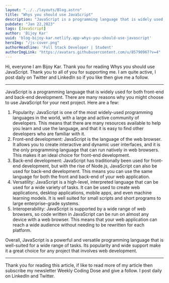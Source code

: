 ```yaml
---
layout: "../../layouts/Blog.astro"
title: "Whys you should use JavaScript"
description: "JavaScript is a programming language that is widely used throughout the world. JavaScript is a powerful and versatile programming language that is well-suited for a wide range of tasks. "
pubdate: "Jan 22,2023"
tags: [JavaScript]
author: 'Bijoy Kar'
uuid: 'blog-bijoy-kar.netlify.app-whys-you-should-use-javascript'
heroImg: "/js-cover.png"
authorHeadline: 'Full Stack Developer | Student'
authorImgLink: "https://avatars.githubusercontent.com/u/85790967?v=4"
---
```


Hi, everyone I am Bijoy Kar. Thank you for reading Whys you should use JavaScript. Thank you to all of you for supporting me. I am quite active, I post daily on Twitter and LinkedIn so if you like then give me a follow.


---

JavaScript is a programming language that is widely used for both front-end and back-end development. There are many reasons why you might choose to use JavaScript for your next project. Here are a few:

1.  Popularity: JavaScript is one of the most widely-used programming languages in the world, with a large and active community of developers. This means that there are many resources available to help you learn and use the language, and that it is easy to find other developers who are familiar with it.
2.  Front-end development: JavaScript is the language of the web browser. It allows you to create interactive and dynamic user interfaces, and it is the only programming language that can run natively in web browsers. This makes it an ideal choice for front-end development.
3.  Back-end development: JavaScript has traditionally been used for front-end development, but with the rise of Node.js, JavaScript can also be used for back-end development. This means you can use the same language for both the front and back-end of your web application.
4.  Versatility: JavaScript is a high-level, interpreted language that can be used for a wide variety of tasks. It can be used to create web applications, desktop applications, mobile apps, and even machine learning models. It is well suited for small scripts and short programs to large enterprise-grade systems.
5.  Interoperability: JavaScript is supported by a wide range of web browsers, so code written in JavaScript can be run on almost any device with a web browser. This means that your web application can reach a wide audience without needing to be rewritten for each platform.

Overall, JavaScript is a powerful and versatile programming language that is well-suited for a wide range of tasks. Its popularity and wide support make it a great choice for any project that involves web development.

---

Thank you for reading this article, if like to read more of my article then subscribe my newsletter Weekly Coding Dose and give a follow. I post daily on LinkedIn and Twitter.
